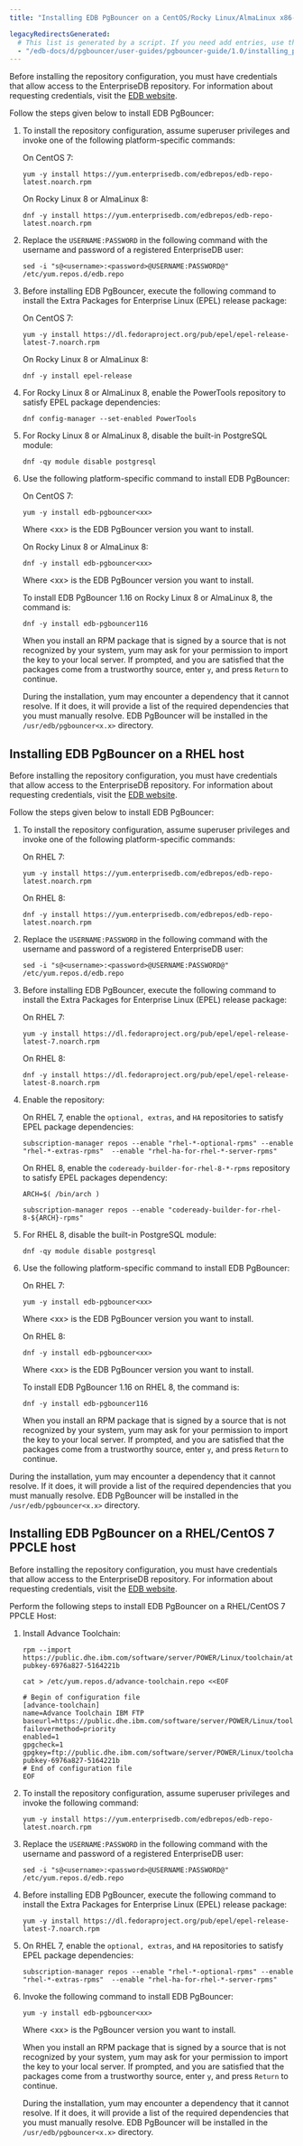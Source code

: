 ```yaml
---
title: "Installing EDB PgBouncer on a CentOS/Rocky Linux/AlmaLinux x86-64 host"

legacyRedirectsGenerated:
  # This list is generated by a script. If you need add entries, use the `legacyRedirects` key.
  - "/edb-docs/d/pgbouncer/user-guides/pgbouncer-guide/1.0/installing_pgbouncer_on_a_linux_or_centos_host.html"
---
```


<div id="installing_on_CentOS" class="registered_link"></div>


Before installing the repository configuration, you must have credentials that allow access to the EnterpriseDB repository. For information about requesting credentials, visit the [EDB website](https://www.enterprisedb.com/user).

Follow the steps given below to install EDB PgBouncer:

1.  To install the repository configuration, assume superuser privileges and invoke one of the following platform-specific commands:

    On CentOS 7:

    ``` text
    yum -y install https://yum.enterprisedb.com/edbrepos/edb-repo-latest.noarch.rpm
    ```

    On Rocky Linux 8 or AlmaLinux 8:

    ``` text
    dnf -y install https://yum.enterprisedb.com/edbrepos/edb-repo-latest.noarch.rpm
    ```

2.  Replace the `USERNAME:PASSWORD` in the following command with the username and password of a registered EnterpriseDB user:

    ``` text
    sed -i "s@<username>:<password>@USERNAME:PASSWORD@" /etc/yum.repos.d/edb.repo
    ```

3.  Before installing EDB PgBouncer, execute the following command to install the Extra Packages for Enterprise Linux (EPEL) release package:

    On CentOS 7:

    ``` text
    yum -y install https://dl.fedoraproject.org/pub/epel/epel-release-latest-7.noarch.rpm
    ```

    On Rocky Linux 8 or AlmaLinux 8:

    ``` text
    dnf -y install epel-release
    ```

4.  For Rocky Linux 8 or AlmaLinux 8, enable the PowerTools repository to satisfy EPEL package dependencies:

    ``` text
    dnf config-manager --set-enabled PowerTools
    ```

5.  For Rocky Linux 8 or AlmaLinux 8, disable the built-in PostgreSQL module:

    ``` text
    dnf -qy module disable postgresql
    ```

6.  Use the following platform-specific command to install EDB PgBouncer:

    On CentOS 7:

    ``` text
    yum -y install edb-pgbouncer<xx>
    ```

    Where &lt;xx&gt; is the EDB PgBouncer version you want to install.

    On Rocky Linux 8 or AlmaLinux 8:

    ``` text
    dnf -y install edb-pgbouncer<xx>
    ```

    Where &lt;xx&gt; is the EDB PgBouncer version you want to install.

    To install EDB PgBouncer 1.16 on Rocky Linux 8 or AlmaLinux 8, the command is:

    ``` text
    dnf -y install edb-pgbouncer116
    ```

    When you install an RPM package that is signed by a source that is not recognized by your system, yum may ask for your permission to import the key to your local server. If prompted, and you are satisfied that the packages come from a trustworthy source, enter `y`, and press `Return` to continue.

    During the installation, yum may encounter a dependency that it cannot resolve. If it does, it will provide a list of the required dependencies that you must manually resolve. EDB PgBouncer will be installed in the `/usr/edb/pgbouncer<x.x>` directory.

<div id="installing_on_RHEL" class="registered_link"></div>

## Installing EDB PgBouncer on a RHEL host

Before installing the repository configuration, you must have credentials that allow access to the EnterpriseDB repository. For information about requesting credentials, visit the [EDB website](https://www.enterprisedb.com/user).

Follow the steps given below to install EDB PgBouncer:

1.  To install the repository configuration, assume superuser privileges and invoke one of the following platform-specific commands:

    On RHEL 7:

    ``` text
    yum -y install https://yum.enterprisedb.com/edbrepos/edb-repo-latest.noarch.rpm
    ```

    On RHEL 8:

    ``` text
    dnf -y install https://yum.enterprisedb.com/edbrepos/edb-repo-latest.noarch.rpm
    ```

2.  Replace the `USERNAME:PASSWORD` in the following command with the username and password of a registered EnterpriseDB user:

    ``` text
    sed -i "s@<username>:<password>@USERNAME:PASSWORD@" /etc/yum.repos.d/edb.repo
    ```

3.  Before installing EDB PgBouncer, execute the following command to install the Extra Packages for Enterprise Linux (EPEL) release package:

    On RHEL 7:

    ``` text
    yum -y install https://dl.fedoraproject.org/pub/epel/epel-release-latest-7.noarch.rpm
    ```

    On RHEL 8:

    ``` text
    dnf -y install https://dl.fedoraproject.org/pub/epel/epel-release-latest-8.noarch.rpm
    ```

4.  Enable the repository:

    On RHEL 7, enable the `optional, extras`, and `HA` repositories to satisfy EPEL package dependencies:

    ``` text
    subscription-manager repos --enable "rhel-*-optional-rpms" --enable "rhel-*-extras-rpms"  --enable "rhel-ha-for-rhel-*-server-rpms"
    ```

    On RHEL 8, enable the `codeready-builder-for-rhel-8-*-rpms` repository to satisfy EPEL packages dependency:

    ``` text
    ARCH=$( /bin/arch )

    subscription-manager repos --enable "codeready-builder-for-rhel-8-${ARCH}-rpms"
    ```

5.  For RHEL 8, disable the built-in PostgreSQL module:

    ``` text
    dnf -qy module disable postgresql
    ```

6.  Use the following platform-specific command to install EDB PgBouncer:

    On RHEL 7:

    ``` text
    yum -y install edb-pgbouncer<xx>
    ```

    Where &lt;xx&gt; is the EDB PgBouncer version you want to install.

    On RHEL 8:

    ``` text
    dnf -y install edb-pgbouncer<xx>
    ```

    Where &lt;xx&gt; is the EDB PgBouncer version you want to install.

    To install EDB PgBouncer 1.16 on RHEL 8, the command is:

    ``` text
    dnf -y install edb-pgbouncer116
    ```

    When you install an RPM package that is signed by a source that is not recognized by your system, yum may ask for your permission to import the key to your local server. If prompted, and you are satisfied that the packages come from a trustworthy source, enter `y`, and press `Return` to continue.

 During the installation, yum may encounter a dependency that it cannot resolve. If it does, it will provide a list of the required dependencies that you must manually resolve. EDB PgBouncer will be installed in the `/usr/edb/pgbouncer<x.x>` directory.

<div id="installing_on_ppcle" class="registered_link"></div>

##  Installing EDB PgBouncer on a RHEL/CentOS 7 PPCLE host 

Before installing the repository configuration, you must have credentials that allow access to the EnterpriseDB repository. For information about requesting credentials, visit the [EDB website](https://www.enterprisedb.com/user).

Perform the following steps to install EDB PgBouncer on a RHEL/CentOS 7 PPCLE Host:

1.  Install Advance Toolchain:

    ``` text
    rpm --import https://public.dhe.ibm.com/software/server/POWER/Linux/toolchain/at/redhat/RHEL7/gpg-pubkey-6976a827-5164221b

    cat > /etc/yum.repos.d/advance-toolchain.repo <<EOF

    # Begin of configuration file
    [advance-toolchain]
    name=Advance Toolchain IBM FTP
    baseurl=https://public.dhe.ibm.com/software/server/POWER/Linux/toolchain/at/redhat/RHEL7
    failovermethod=priority
    enabled=1
    gpgcheck=1
    gpgkey=ftp://public.dhe.ibm.com/software/server/POWER/Linux/toolchain/at/redhat/RHELX/gpg-pubkey-6976a827-5164221b
    # End of configuration file
    EOF
    ```

2.  To install the repository configuration, assume superuser privileges and invoke the following command:

    ``` text
    yum -y install https://yum.enterprisedb.com/edbrepos/edb-repo-latest.noarch.rpm
    ```

3.  Replace the `USERNAME:PASSWORD` in the following command with the username and password of a registered EnterpriseDB user:

    ``` text
    sed -i "s@<username>:<password>@USERNAME:PASSWORD@" /etc/yum.repos.d/edb.repo
    ```

4.  Before installing EDB PgBouncer, execute the following command to install the Extra Packages for Enterprise Linux (EPEL) release package:

    ``` text
    yum -y install https://dl.fedoraproject.org/pub/epel/epel-release-latest-7.noarch.rpm
    ```

5.  On RHEL 7, enable the `optional, extras`, and `HA` repositories to satisfy EPEL package dependencies:

    ``` text
    subscription-manager repos --enable "rhel-*-optional-rpms" --enable "rhel-*-extras-rpms"  --enable "rhel-ha-for-rhel-*-server-rpms"
    ```

6.  Invoke the following command to install EDB PgBouncer:

    ``` text
    yum -y install edb-pgbouncer<xx>
    ```

    Where &lt;xx&gt; is the PgBouncer version you want to install.

    When you install an RPM package that is signed by a source that is not recognized by your system, yum may ask for your permission to import the key to your local server. If prompted, and you are satisfied that the packages come from a trustworthy source, enter `y`, and press `Return` to continue.

    During the installation, yum may encounter a dependency that it cannot resolve. If it does, it will provide a list of the required dependencies that you must manually resolve. EDB PgBouncer will be installed in the `/usr/edb/pgbouncer<x.x>` directory.
